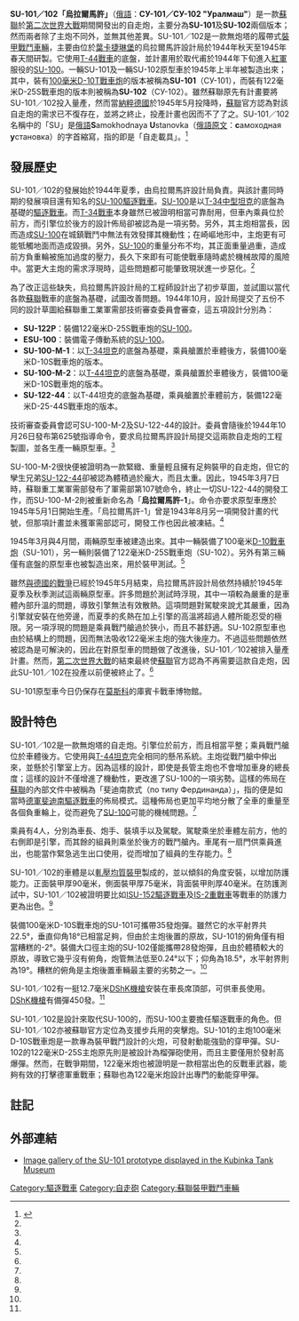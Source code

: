 {{noteTA
|G1=Military
}}
{{Infobox Weapon|is_vehicle=yes
| name= SU-101／102「烏拉爾馬許」 <br/>СУ-101／СУ-102 "Уралмаш"
| image= [[File:SU-101.jpg|300px]]
| caption=[[莫斯科|莫斯科]][[库宾卡坦克博物馆|庫賓卡戰車博物館]]內的SU-101原型車
| type=[[自走炮|自走炮]]
| origin={{flagcountry|USSR}}
<!-- Service history -->
|service=  
|用戶={{USSR}}
|wars=
|designer=烏拉爾馬許設計局
|design_date=1944～1945年
|manufacturer=
|unit_cost=
|production_date=
|number=3輛原型車
|variants=
| crew=4人（車長、炮手、裝填手、駕駛）
| length=7.12公尺
| width=3.11公尺
| height=2.68公尺
| weight=SU-101：34.1[[公噸|公噸]]<br/>SU-102：34.8[[公噸|公噸]]
| armour=正面：90毫米，傾斜27°<br/>側面：75毫米<br/>背面：40毫米
| primary_armament=SU-101：1×[[D-10戰車砲|100毫米D-10T戰車炮]]<br/>SU-102：1×122毫米D-25-44S線膛炮（48倍徑）
| secondary_armament=1×12.7毫米[[DShK重機槍|DShK機槍]]
| engine=V-2-44引擎
| engine_power=500匹[[馬力|馬力]]
| suspension=扭力桿
| speed=54公里/小時
| pw_ratio=SU-101：14.6匹馬力/噸<br/>SU-102：14.3匹馬力/噸
| vehicle_range=167公里
}}
'''SU-101／102「烏拉爾馬許」'''（[[俄語|俄語]]：'''СУ-101／СУ-102 "Уралмаш"'''）是一款[[蘇聯|蘇聯]]於[[第二次世界大戰|第二次世界大戰]]期間開發出的自走炮，主要分為'''SU-101'''及'''SU-102'''兩個版本；然而兩者除了主炮不同外，並無其他差異。SU-101／102是一款無炮塔的履帶式[[裝甲戰鬥車輛|裝甲戰鬥車輛]]，主要由位於[[葉卡捷琳堡|葉卡捷琳堡]]的烏拉爾馬許設計局於1944年秋天至1945年春天間研製。它使用[[T-44坦克|T-44戰車]]的底盤，並計畫用於取代甫於1944年下旬進入[[苏联红军|紅軍]]服役的[[SU-100驅逐戰車|SU-100]]。一輛SU-101及一輛SU-102原型車於1945年上半年被製造出來；其中，裝有[[D-10戰車砲|100毫米D-10T戰車炮]]的版本被稱為'''SU-101'''（СУ-101），而裝有122毫米D-25S戰車炮的版本則被稱為'''SU-102'''（СУ-102）。雖然蘇聯原先有計畫要將SU-101／102投入量產，然而當[[納粹德國|納粹德國]]於1945年5月投降時，[[蘇聯|蘇聯]]官方認為對該自走炮的需求已不復存在，並將之終止，投產計畫也因而不了了之。SU-101／102名稱中的「SU」是[[俄語|俄語]]'''S'''amokhodnaya '''U'''stanovka（[[俄语|俄語原文]]：'''с'''амоходная '''у'''становка）的字首縮寫，指的即是「自走載具」。<ref name="battlefield.ru">{{Citation|first = Evgenij|last = Boldyrev|date = September 19, 2005|url = http://www.battlefield.ru/su101-su102.html|script-title = ru:САУ СУ-101 и СУ-102|language = ru|accessdate = January 3, 2013|work = The Russian Battlefield|archive-date = 2015-10-17|archive-url = https://web.archive.org/web/20151017013731/http://www.battlefield.ru/su101-su102.html}}</ref>

== 發展歷史 ==
SU-101／102的發展始於1944年夏季，由烏拉爾馬許設計局負責。與該計畫同時期的發展項目還有知名的[[SU-100驅逐戰車|SU-100驅逐戰車]]。[[SU-100驅逐戰車|SU-100]]是以[[T-34坦克|T-34中型坦克]]的底盤為基礎的[[驅逐戰車|驅逐戰車]]。而[[T-34戰車|T-34戰車]]本身雖然已被證明相當可靠耐用，但車內乘員位於前方，而引擎位於後方的設計佈局卻被認為是一項劣勢。另外，其主炮相當長，因而造成[[SU-100驅逐戰車|SU-100]]在城鎮戰鬥中無法有效發揮其機動性；在崎嶇地形中，主炮更有可能牴觸地面而造成毀損。另外，[[SU-100驅逐戰車|SU-100]]的重量分布不均，其正面重量過重，造成前方負重輪被施加過度的壓力，長久下來即有可能使戰車隨時處於機械故障的風險中。當更大主炮的需求浮現時，這些問題都可能肇致現狀進一步惡化。<ref name="battlefield.ru"/>

為了改正這些缺失，烏拉爾馬許設計局的工程師設計出了初步草圖，並試圖以當代各款[[蘇聯|蘇聯]]戰車的底盤為基礎，試圖改善問題。1944年10月，設計局提交了五份不同的設計草圖給蘇聯重工業軍需部技術審查委員會審查，這五項設計分別為：
* '''SU-122P'''：裝備122毫米D-25S戰車炮的[[SU-100驅逐戰車|SU-100]]。
* '''ESU-100'''：裝備電子傳動系統的[[SU-100驅逐戰車|SU-100]]。
* '''SU-100-M-1'''：以[[T-34坦克|T-34坦克]]的底盤為基礎，乘員艙置於車體後方，裝備100毫米D-10S戰車炮的版本。
* '''SU-100-M-2'''：以[[T-44坦克|T-44坦克]]的底盤為基礎，乘員艙置於車體後方，裝備100毫米D-10S戰車炮的版本。
* '''SU-122-44'''：以T-44坦克的底盤為基礎，乘員艙置於車體前方，裝備122毫米D-25-44S戰車炮的版本。
技術審查委員會認可SU-100-M-2及SU-122-44的設計。委員會隨後於1944年10月26日發布第625號指導命令，要求烏拉爾馬許設計局提交這兩款自走炮的工程製圖，並各生產一輛原型車。<ref name="battlefield.ru"/>

SU-100-M-2很快便被證明為一款緊緻、重量輕且擁有足夠裝甲的自走炮，但它的孿生兄弟[[SU-122-44自走炮|SU-122-44]]卻被認為體積過於龐大，而且太重。因此，1945年3月7日時，蘇聯重工業軍需部發布了軍需部第107號命令，終止一切SU-122-44的開發工作，而SU-100-M-2則被重新命名為「'''烏拉爾馬許-1'''」。命令亦要求原型車應於1945年5月1日開始生產。「烏拉爾馬許-1」曾是1943年8月另一項開發計畫的代號，但那項計畫並未獲軍需部認可，開發工作也因此被凍結。<ref name="battlefield.ru"/>

1945年3月與4月間，兩輛原型車被建造出來。其中一輛裝備了100毫米[[D-10戰車砲|D-10戰車炮]]（SU-101），另一輛則裝備了122毫米D-25S戰車炮（SU-102）。另外有第三輛僅有底盤的原型車也被製造出來，用於裝甲測試。<ref name="battlefield.ru"/>

雖然[[苏德战争|與德國的戰爭]]已經於1945年5月結束，烏拉爾馬許設計局依然持續於1945年夏季及秋季測試這兩輛原型車。許多問題於測試時浮現，其中一項較為嚴重的是車體內部升溫的問題，導致引擎無法有效散熱。這項問題對駕駛來說尤其嚴重，因為引擎就安裝在他旁邊，而夏季的炙熱在加上引擎的高溫將超過人體所能忍受的極限。另一項浮現的問題是乘員戰鬥艙過於狹小，而且不甚舒適。SU-102原型車也由於結構上的問題，因而無法吸收122毫米主炮的強大後座力。不過這些問題依然被認為是可解決的，因此在對原型車的問題做了改進後，SU-101／102被排入量產計畫。然而，[[第二次世界大戰|第二次世界大戰]]的結束最終使[[蘇聯|蘇聯]]官方認為不再需要這款自走炮，因此SU-101／102在投產以前便被終止了。<ref name="battlefield.ru"/>

SU-101原型車今日仍保存在[[莫斯科|莫斯科]]的庫賓卡戰車博物館。

== 設計特色 ==
SU-101／102是一款無炮塔的自走炮。引擎位於前方，而且相當平整；乘員戰鬥艙位於車體後方。它使用與[[T-44坦克|T-44坦克]]完全相同的懸吊系統。主炮從戰鬥艙中伸出來，並懸於引擎室上方。因為這樣的設計，即使是長管主炮也不會增加車身的總長度；這樣的設計不僅增進了機動性，更改進了SU-100的一項劣勢。這樣的佈局在[[蘇聯|蘇聯]]的內部文件中被稱為「斐迪南款式（по типу Фердинанда）」，指的便是如當時[[德意志國防軍|德軍]][[象式重驅逐戰車|斐迪南驅逐戰車]]的佈局模式。這種佈局也更加平均地分散了全車的重量至各個負重輪上，從而避免了[[SU-100驅逐戰車|SU-100]]可能的機械問題。<ref name="battlefield.ru"/>

乘員有4人，分別為車長、炮手、裝填手以及駕駛。駕駛乘坐於車體左前方，他的右側即是引擎，而其餘的組員則乘坐於後方的戰鬥艙內。車尾有一扇門供乘員進出，也能當作緊急逃生出口使用，從而增加了組員的生存能力。<ref name="battlefield.ru"/>

SU-101／102的車體是以[[軋壓均質裝甲|軋壓均質裝甲]]製成的，並以傾斜的角度安裝，以增加防護能力。正面裝甲厚90毫米，側面裝甲厚75毫米，背面裝甲則厚40毫米。在防護測試中，SU-101／102被證明要比如[[ISU-152式重型突擊炮|ISU-152驅逐戰車]]及[[IS系列坦克|IS-2重戰車]]等戰車的防護力更為出色。<ref name="battlefield.ru"/>

裝備100毫米D-10S戰車炮的SU-101可攜帶35發炮彈。雖然它的水平射界共22.5°，垂直仰角18°已相當足夠，但由於主炮後置的原故，SU-101的俯角僅有相當糟糕的-2°。裝備大口徑主炮的SU-102僅能攜帶28發炮彈，且由於體積較大的原故，導致它幾乎沒有俯角，炮管無法低至0.24°以下；仰角為18.5°，水平射界則為19°。糟糕的俯角是主炮後置車輛最主要的劣勢之一。<ref name="battlefield.ru"/>

SU-101／102有一挺12.7毫米[[DShK重機槍|DShK機槍]]安裝在車長席頂部，可供車長使用。[[DShK重機槍|DShK機槍]]有備彈450發。<ref name="battlefield.ru"/>

SU-101／102是設計來取代SU-100的，而SU-100主要擔任驅逐戰車的角色。但SU-101／102亦被蘇聯官方定位為支援步兵用的突擊炮。SU-101的主炮100毫米D-10S戰車炮是一款專為裝甲戰鬥設計的火炮，可發射動能強勁的穿甲彈。SU-102的122毫米D-25S主炮原先則是被設計為榴彈砲使用，而且主要僅用於發射高爆彈。然而，在戰爭期間，122毫米炮也被證明是一款相當出色的反戰車武器，能夠有效的打擊德軍重戰車；蘇聯也為122毫米炮設計出專門的動能穿甲彈。

== 註記 ==
<references />

== 外部連結 ==
* [http://svsm.org/gallery/Su-101 Image gallery of the SU-101 prototype displayed in the Kubinka Tank Museum]{{Wayback|url=http://svsm.org/gallery/Su-101 |date=20160915224403 }}
{{WWIISovAFVs}}

[[Category:驅逐戰車|Category:驅逐戰車]]
[[Category:自走砲|Category:自走砲]]
[[Category:蘇聯裝甲戰鬥車輛|Category:蘇聯裝甲戰鬥車輛]]